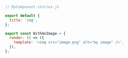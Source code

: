 ```js
// MyComponent.stories.js

export default {
  title: 'img',
};

export const WithAnImage = {
  render: () => ({
    template: '<img src="image.png" alt="my image" />',
  }),
};
```
